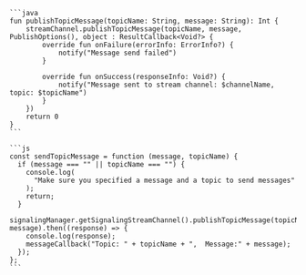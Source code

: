 <PlatformWrapper platform='android'>

    ```java
    fun publishTopicMessage(topicName: String, message: String): Int {
        streamChannel.publishTopicMessage(topicName, message, PublishOptions(), object : ResultCallback<Void?> {
            override fun onFailure(errorInfo: ErrorInfo?) {
                notify("Message send failed")
            }

            override fun onSuccess(responseInfo: Void?) {
                notify("Message sent to stream channel: $channelName, topic: $topicName")
            }
        })
        return 0
    }    
    ```
</PlatformWrapper>

<PlatformWrapper platform='ios'>


</PlatformWrapper>

<PlatformWrapper platform = 'web'>
   
    ```js
    const sendTopicMessage = function (message, topicName) {
      if (message === "" || topicName === "") {
        console.log(
          "Make sure you specified a message and a topic to send messages"
        );
        return;
      }
      signalingManager.getSignalingStreamChannel().publishTopicMessage(topicName, message).then((response) => {
        console.log(response);
        messageCallback("Topic: " + topicName + ",  Message:" + message);
      });
    };
    ```
</PlatformWrapper>